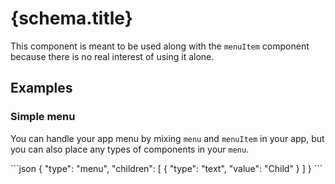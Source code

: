 
# {schema.title}

This component is meant to be used along with the `menuItem` component because there is no real interest of using it alone.

## Examples

### Simple menu
You can handle your app menu by mixing `menu` and `menuItem` in your app, but you can also place any types of components in your `menu`.

<CodeBlock>
```json
{
    "type": "menu",
    "children": [
        {
            "type": "text",
            "value": "Child"
        }
    ]
}
```
</CodeBlock>

<PropertyTable schema={schema}/>
